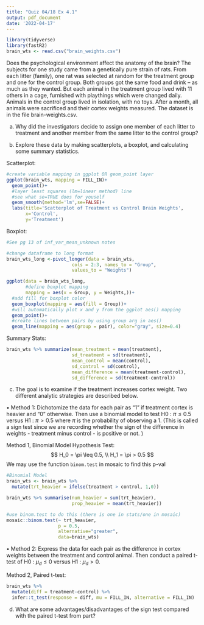 ```yaml
---
title: "Quiz 04/18 Ex 4.1"
output: pdf_document
date: '2022-04-17'
---
```


```r
library(tidyverse)
library(fastR2)
brain_wts <- read.csv("brain_weights.csv")
```

Does the psychological environment affect the anatomy of the brain? The subjects for one study came from a genetically pure strain of rats. From each litter (family), one rat was selected at random for the treatment group and one for the control group. Both groups got the same food and drink -- as much as they wanted. But each animal in the treatment group lived with 11 others in a cage, furnished with playthings which were changed daily. Animals in the control group lived in isolation, with no toys. After a month, all animals were sacrificed and their cortex weights measured. The dataset is in the file brain-weights.csv.

a.  Why did the investigators decide to assign one member of each litter to treatment and another member from the same litter to the control group?


b.  Explore these data by making scatterplots, a boxplot, and calculating some summary statistics.

Scatterplot:

```r
#create variable mapping in ggplot OR geom_point layer
ggplot(brain_wts, mapping = FILL_IN)+
  geom_point()+
  #layer least squares (lm=linear method) line
  #see what se=TRUE does for youself
  geom_smooth(method='lm',se=FALSE)+
  labs(title='Scatterplot of Treatment vs Control Brain Weights',
       x='Control',
       y='Treatment')
```

Boxplot:

```r
#See pg 13 of inf_var_mean_unknown notes

#change dataframe to long format
brain_wts_long <-pivot_longer(data = brain_wts,
                        cols = 2:3, names_to = "Group",
                        values_to = "Weights")
```

```r
ggplot(data = brain_wts_long,
       #define boxplot mapping
       mapping = aes(x = Group, y = Weights,))+
  #add fill for boxplot color
  geom_boxplot(mapping = aes(fill = Group))+
  #will automatically plot x and y from the ggplot aes() mapping
  geom_point()+
  #create lines between pairs by using group arg in aes()
  geom_line(mapping = aes(group = pair), color="gray", size=0.4)
```

Summary Stats:

```r
brain_wts %>% summarize(mean_treatment = mean(treatment),
                        sd_treatment = sd(treatment),
                        mean_control = mean(control),
                        sd_control = sd(control),
                        mean_difference = mean(treatment-control),
                        sd_difference = sd(treatment-control))
```


c.  The goal is to examine if the treatment increases cortex weight. Two different analytic strategies are described below. 

• Method 1: Dichotomize the data for each pair as "1" if treatment cortex is heavier and "0" otherwise. Then use a binomial model to test H0 : $\pi \leq 0.5$ versus H1 : $\pi > 0.5$ where $\pi$ is the probability of observing a 1. (This is called a sign test since we are recording whether the sign of the difference in weights - treatment minus control - is positive or not. )

Method 1, Binomial Model Hypothesis Test:
$$
H_0 = \pi \leq 0.5, \\
H_1 = \pi > 0.5
$$
We may use the function `binom.test` in mosaic to find this p-val

```r
#Binomial Model
brain_wts <- brain_wts %>% 
  mutate(trt_heavier = ifelse(treatment > control, 1,0))

brain_wts %>% summarise(num_heavier = sum(trt_heavier),
                        prop_heavier = mean(trt_heavier))

#use binom.test to do this (there is one in stats/one in mosaic)
mosaic::binom.test(~ trt_heavier, 
                   p = 0.5,
                   alternative="greater", 
                   data=brain_wts)
```


• Method 2: Express the data for each pair as the difference in cortex weights between the treatment and control animal. Then conduct a paired t-test of H0 : $\mu_d \leq 0$ versus H1 : $\mu_d > 0$.

Method 2, Paired t-test:

```r
brain_wts %>% 
  mutate(diff = treatment-control) %>% 
  infer::t_test(response = diff, mu = FILL_IN, alternative = FILL_IN)
```


d.  What are some advantages/disadvantages of the sign test compared with the paired t-test from part?


